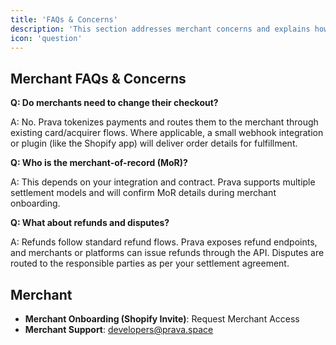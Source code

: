 ```yaml
---
title: 'FAQs & Concerns'
description: 'This section addresses merchant concerns and explains how merchants integrate with Prava.'
icon: 'question'
---
```

## Merchant FAQs & Concerns

**Q: Do merchants need to change their checkout?**

A: No. Prava tokenizes payments and routes them to the merchant through existing card/acquirer flows. Where applicable, a small webhook integration or plugin (like the Shopify app) will deliver order details for fulfillment.

**Q: Who is the merchant-of-record (MoR)?**

A: This depends on your integration and contract. Prava supports multiple settlement models and will confirm MoR details during merchant onboarding.

**Q: What about refunds and disputes?**

A: Refunds follow standard refund flows. Prava exposes refund endpoints, and merchants or platforms can issue refunds through the API. Disputes are routed to the responsible parties as per your settlement agreement.

## Merchant

*   **Merchant Onboarding (Shopify Invite)**: Request Merchant Access
*   **Merchant Support**: developers@prava.space